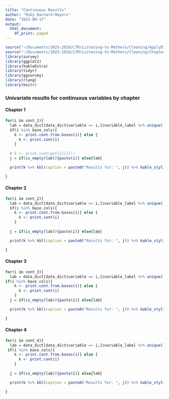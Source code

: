 ```yaml
---
title: "Continuous Results"
author: "Ruby Barnard-Mayers"
date: "2025-09-17"
output:
  html_document:
    df_print: paged
---
```


```r
source("~/Documents/2025-2026/LTM/Listening-to-Mothers/Cleaning/ApplyDictionary.R")
source("~/Documents/2025-2026/LTM/Listening-to-Mothers/Cleaning/ChapterVariables.R")
library(survey)
library(ggplot2)
library(kableExtra)
library(tidyr)
library(ggsurvey)
library(rlang)
library(knitr)
```

### Univariate results for continuous variables by chapter 

#### Chapter 1
``` r
for(i in cont_1){
  lab = data_dict[data_dict$variable == i,]$variable_label %>% unique()
  if(i %in% base_cols){
    k <- print.cont.from.bases(i)} else {
      k <- print.cont(i)
    } 
  
  # k <- print.cont(get({{i}}))
  j = if(is_empty(lab)){paste(i)} else{lab}

  print(k %>% kbl(caption = paste0("Results for: ", j)) %>% kable_styling())

}
```

#### Chapter 2
``` r
for(i in cont_2){
  lab = data_dict[data_dict$variable == i,]$variable_label %>% unique()
  if(i %in% base_cols){
    k <- print.cont.from.bases(i)} else {
      k <- print.cont(i)
    } 
  
  j = if(is_empty(lab)){paste(i)} else{lab}

  print(k %>% kbl(caption = paste0("Results for: ", j)) %>% kable_styling())

}
```

#### Chapter 3
``` r
for(i in cont_3){
  lab = data_dict[data_dict$variable == i,]$variable_label %>% unique()
if(i %in% base_cols){
    k <- print.cont.from.bases(i)} else {
      k <- print.cont(i)
    } 
  j = if(is_empty(lab)){paste(i)} else{lab}

  print(k %>% kbl(caption = paste0("Results for: ", j)) %>% kable_styling())

}
```

#### Chapter 4
``` r
for(i in cont_4){
  lab = data_dict[data_dict$variable == i,]$variable_label %>% unique()
 if(i %in% base_cols){
    k <- print.cont.from.bases(i)} else {
      k <- print.cont(i)
    } 
  
  j = if(is_empty(lab)){paste(i)} else{lab}

  print(k %>% kbl(caption = paste0("Results for: ", j)) %>% kable_styling())

}
```